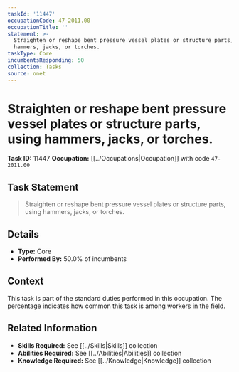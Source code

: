 ```yaml
---
taskId: '11447'
occupationCode: 47-2011.00
occupationTitle: ''
statement: >-
  Straighten or reshape bent pressure vessel plates or structure parts, using
  hammers, jacks, or torches.
taskType: Core
incumbentsResponding: 50
collection: Tasks
source: onet
---
```

# Straighten or reshape bent pressure vessel plates or structure parts, using hammers, jacks, or torches.

**Task ID:** 11447
**Occupation:** [[../Occupations|Occupation]] with code `47-2011.00`

## Task Statement

> Straighten or reshape bent pressure vessel plates or structure parts, using hammers, jacks, or torches.

## Details

- **Type:** Core
- **Performed By:** 50.0% of incumbents

## Context

This task is part of the standard duties performed in this occupation. The percentage indicates how common this task is among workers in the field.

## Related Information

- **Skills Required:** See [[../Skills|Skills]] collection
- **Abilities Required:** See [[../Abilities|Abilities]] collection
- **Knowledge Required:** See [[../Knowledge|Knowledge]] collection
